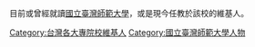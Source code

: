 目前或曾經就讀[[國立臺灣師範大學|國立臺灣師範大學]]，或是現今任教於該校的維基人。

[[Category:台灣各大專院校維基人|Category:台灣各大專院校維基人]]
[[Category:國立臺灣師範大學人物|Category:國立臺灣師範大學人物]]